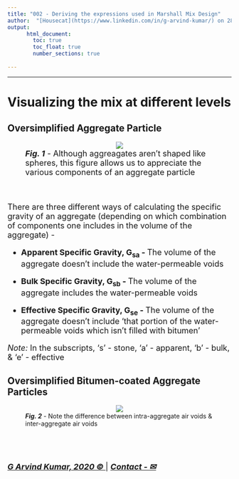 ```yaml
---
title: "002 - Deriving the expressions used in Marshall Mix Design"
author:  "[Housecat](https://www.linkedin.com/in/g-arvind-kumar/) on 28 July 2020"
output: 
      html_document:
        toc: true
        toc_float: true
        number_sections: true
    
---
```


----

# Visualizing the mix at different levels

<font size=4>  

</font>

## Oversimplified Aggregate Particle

<font size=4> 

<figure>
    <center><img src="images/Aggregate-1.png"></center>
    <figcaption> ***Fig. 1*** - Although aggreagates aren't shaped like spheres, this figure allows us to appreciate the various components of an aggregate particle </figcaption>
</figure>

<br>

There are three different ways of calculating the specific gravity of an aggregate (depending on which combination of components one includes in the volume of the aggregate) -

- __Apparent Specific Gravity, G<sub>sa</sub> - __ The volume of the aggregate doesn't include the water-permeable voids

- __Bulk Specific Gravity, G<sub>sb</sub> - __ The volume of the aggregate includes the water-permeable voids

- __Effective Specific Gravity, G<sub>se</sub> - __ The volume of the aggregate doesn't include 'that portion of the water-permeable voids which isn't filled with bitumen'

_Note:_ In the subscripts, 's' - stone, 'a' - apparent, 'b' - bulk, & 'e' - effective

</font>

## Oversimplified Bitumen-coated Aggregate Particles

<figure>
    <center><img src="images/Aggregate-3.png"></center>
    <figcaption> ***Fig. 2*** - Note the difference between intra-aggregate air voids & inter-aggregate air voids </figcaption>
</figure>

<font size=4>



<br>
<br>

[***G Arvind Kumar, 2020 © ***](https://www.linkedin.com/in/g-arvind-kumar/) |  [***Contact - ✉***](mailto:arvind.academic.only@gmail.com)

</font>
